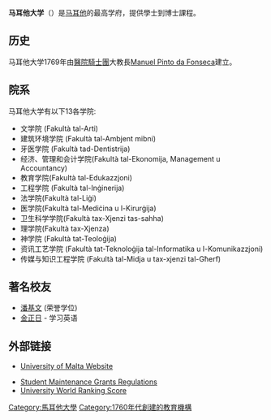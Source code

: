 {{unreferenced|time=2019-02-21T02:02:31+00:00}}
{{Infobox university|
name=马耳他大学|
native_name= L-Università ta' Malta|
logo=Uom.png
|motto=''Ut Fructificemus Deo''（拉丁語）|
mottoeng= We should bring forth fruit unto God|
established=1769|
type=[[公立大学|公立]] |
rector= Professor Juanito Camilleri |
students=11,342|
faculty=600 |
city=[[马耳他|马耳他]][[姆西達|姆西達]]|
website=[http://www.um.edu.mt/ University of Malta Official Site] 
}}
'''马耳他大学'''（{{lang-mt|L-Università ta' Malta}}）是[[马耳他|马耳他]]的最高学府，提供學士到博士課程。

==历史==
马耳他大学1769年由[[醫院騎士團|醫院騎士團]]大教長[[Manuel_Pinto_da_Fonseca|Manuel Pinto da Fonseca]]建立。

== 院系 ==
马耳他大学有以下13各学院:

*文学院 (Fakultà tal-Arti)
*建筑环境学院 (Fakultà tal-Ambjent mibni)
*牙医学院 (Fakultà tad-Dentistrija)
*经济、管理和会计学院(Fakultà tal-Ekonomija, Management u Accountancy)
*教育学院(Fakultà tal-Edukazzjoni)
*工程学院 (Fakultà tal-Inġinerija)
*法学院(Fakultà tal-Liġi)
*医学院(Fakultà tal-Mediċina u l-Kirurġija)
*卫生科学学院(Fakultà tax-Xjenzi tas-sahha)
*理学院(Fakultà tax-Xjenza)
*神学院 (Fakultà tat-Teoloġija)
*资讯工艺学院 (Fakultà tat-Teknoloġija tal-Informatika u l-Komunikazzjoni)
*传媒与知识工程学院 (Fakultà tal-Midja u tax-xjenzi tal-Għerf)

==著名校友==
* [[潘基文|潘基文]] (荣誉学位)
* [[金正日|金正日]] - 学习英语

==外部链接==
{{commonscat}}
*{{en icon}} [http://www.um.edu.mt/ University of Malta Website]
*[http://docs.justice.gov.mt/lom/legislation/english/subleg/327/178.pdf Student Maintenance Grants Regulations]
*[https://web.archive.org/web/20110919130527/http://www.webometrics.info/top12000.asp?offset=1018 University World Ranking Score]

{{coord|display=title}}
{{Utrecht Net}}
{{地中海大学联盟}}

{{Authority control}}
{{DEFAULTSORT:Malta, University Of}}
[[Category:馬耳他大學|Category:馬耳他大學]]
[[Category:1760年代創建的教育機構|Category:1760年代創建的教育機構]]